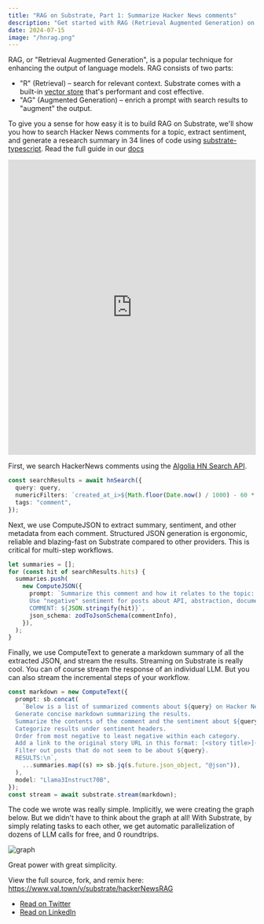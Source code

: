 ```yaml
---
title: "RAG on Substrate, Part 1: Summarize Hacker News comments"
description: "Get started with RAG (Retrieval Augmented Generation) on Substrate. We'll summarize dozens of Hacker News comments in parallel and generate streaming markdown."
date: 2024-07-15
image: "/hnrag.png"
---
```


RAG, or "Retrieval Augmented Generation", is a popular technique for enhancing the output of language models. RAG consists of two parts:

- "R" (Retrieval) – search for relevant context. Substrate comes with a built-in [vector store](/guides/vector-stores) that's performant and cost effective.
- "AG" (Augmented Generation) – enrich a prompt with search results to "augment" the output.

To give you a sense for how easy it is to build RAG on Substrate, we'll show you how to search Hacker News comments for a topic, extract sentiment, and generate a research summary in 34 lines of code using [substrate-typescript](https://github.com/SubstrateLabs/substrate-typescript). Read the full guide in our [docs](https://docs.substrate.run/guides/rag-intro)

<iframe
  width="100%"
  height="600px"
  src="https://www.val.town/embed/substrate/hackerNewsRAG"
  title="Val Town"
  frameBorder="0"
  allowFullScreen
></iframe>

First, we search HackerNews comments using the [Algolia HN Search API](https://hn.algolia.com/api).

```typescript
const searchResults = await hnSearch({
  query: query,
  numericFilters: `created_at_i>${Math.floor(Date.now() / 1000) - 60 * 60 * 24 * 7 * 4}`,
  tags: "comment",
});
```

Next, we use ComputeJSON to extract summary, sentiment, and other metadata from each comment. Structured JSON generation is ergonomic, reliable and blazing-fast on Substrate compared to other providers. This is critical for multi-step workflows.

```typescript
let summaries = [];
for (const hit of searchResults.hits) {
  summaries.push(
    new ComputeJSON({
      prompt: `Summarize this comment and how it relates to the topic: ${query}
      Use "negative" sentiment for posts about API, abstraction, documentation, tutorial, general quality, slowness, or performance issues.
      COMMENT: ${JSON.stringify(hit)}`,
      json_schema: zodToJsonSchema(commentInfo),
    }),
  );
}
```

Finally, we use ComputeText to generate a markdown summary of all the extracted JSON, and stream the results. Streaming on Substrate is really cool. You can of course stream the response of an individual LLM. But you can also stream the incremental steps of your workflow.

```typescript
const markdown = new ComputeText({
  prompt: sb.concat(
    `Below is a list of summarized comments about ${query} on Hacker News.
  Generate concise markdown summarizing the results.
  Summarize the contents of the comment and the sentiment about ${query}.
  Categorize results under sentiment headers.
  Order from most negative to least negative within each category.
  Add a link to the original story URL in this format: [<story title>](https://news.ycombinator.com/item?id=<objectID>)
  Filter out posts that do not seem to be about ${query}.
  RESULTS:\n`,
    ...summaries.map((s) => sb.jq(s.future.json_object, "@json")),
  ),
  model: "Llama3Instruct70B",
});
const stream = await substrate.stream(markdown);
```

The code we wrote was really simple. Implicitly, we were creating the graph below. But we didn't have to think about the graph at all! With Substrate, by simply relating tasks to each other, we get automatic parallelization of dozens of LLM calls for free, and 0 roundtrips.

![graph](/hnrag-graph.png)

Great power with great simplicity.

View the full source, fork, and remix here: https://www.val.town/v/substrate/hackerNewsRAG

- [Read on Twitter](https://x.com/vprtwn/status/1812844236401762513)
- [Read on LinkedIn](https://www.linkedin.com/pulse/rag-hacker-news-comments-34-lines-code-substratelabs-pouje)
